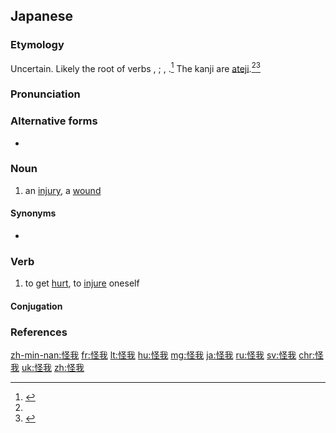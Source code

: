 ==Japanese==
{{ja-kanjitab|け|が|yomi=o}}

===Etymology===
Uncertain. Likely the root of verbs {{m|ja|汚れる}}, {{m|ja|穢れる|tr=kegareru||to become soiled, to get dirty}}; {{m|ja|汚す}}, {{m|ja|穢す|tr=kegasu||to soil something, to make something dirty}}.<ref name="KDJ">{{R:Kokugo Dai Jiten}}</ref> The kanji are [[ateji]].<ref name="KDJ"/><ref name="DJR">{{R:Daijirin}}</ref>

===Pronunciation===
{{ja-pron|yomi=go|けが|acc=2|acc_ref=NHK,DJR}}

===Alternative forms===
* {{ja-l|ケガ}}

===Noun===
{{ja-noun|けが}}

# an [[injury]], a [[wound]]
#: {{ja-usex|彼は登校中に'''怪我'''をしたようだ。|^かれ は とうこうちゅう に '''けが''' を した よう だ。|He seems to have '''hurt''' himself while going to school.}}

====Synonyms====
* {{ja-r|傷|きず}}

===Verb===
{{ja-verb-suru|けが}}

# to get [[hurt]], to [[injure]] oneself

====Conjugation====
{{ja-suru|けが}}

===References===
<references/>

[[zh-min-nan:怪我]]
[[fr:怪我]]
[[lt:怪我]]
[[hu:怪我]]
[[mg:怪我]]
[[ja:怪我]]
[[ru:怪我]]
[[sv:怪我]]
[[chr:怪我]]
[[uk:怪我]]
[[zh:怪我]]